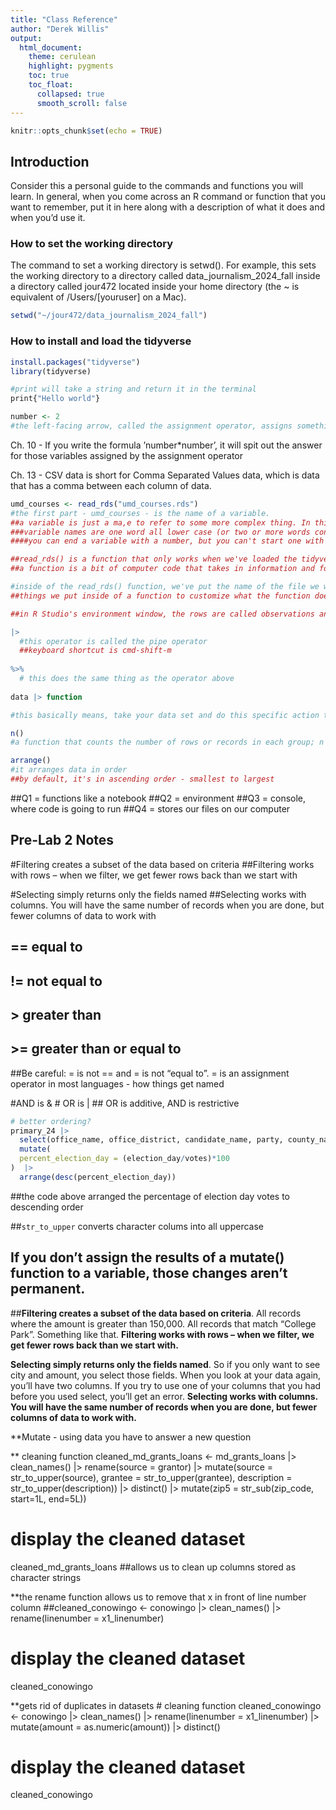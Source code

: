 ```yaml
---
title: "Class Reference"
author: "Derek Willis"
output:
  html_document:
    theme: cerulean
    highlight: pygments
    toc: true
    toc_float:
      collapsed: true
      smooth_scroll: false
---
```


```r
knitr::opts_chunk$set(echo = TRUE)
```

## Introduction

Consider this a personal guide to the commands and functions you will learn. In general, when you come across an R command or function that you want to remember, put it in here along with a description of what it does and when you'd use it.

### How to set the working directory

The command to set a working directory is setwd(). For example, this sets the working directory to a directory called data_journalism_2024_fall inside a directory called jour472 located inside your home directory (the ~ is equivalent of /Users/[youruser] on a Mac).

```r
setwd("~/jour472/data_journalism_2024_fall")
```

### How to install and load the tidyverse

```r
install.packages("tidyverse")
library(tidyverse)
```



```r

#print will take a string and return it in the terminal
print{"Hello world"}

```

```r
number <- 2
#the left-facing arrow, called the assignment operator, assigns something to variables
```

Ch. 10 - If you write the formula 'number*number', it will spit out the answer for those variables assigned by the assignment operator

Ch. 13 - CSV data is short for Comma Separated Values data, which is data that has a comma between each column of data.

```r

umd_courses <- read_rds("umd_courses.rds")
#the first part - umd_courses - is the name of a variable.
##a variable is just a ma,e to refer to some more complex thing. In this case, that is the data we're importing into R that will be stored as a dataframe, which is one way R stores data.
###variable names are one word all lower case (or two or more words connected by an underscore)
####you can end a variable with a number, but you can't start one with a number

##read_rds() is a function that only works when we've loaded the tidyverse
##a function is a bit of computer code that takes in information and follows a series of pre-determined steps and spits it back out

#inside of the read_rds() function, we've put the name of the file we want to load
##things we put inside of a function to customize what the function does are called arguments

##in R Studio's environment window, the rows are called observations and columns are called variables
```

```r
|>
  #this operator is called the pipe operator
  ##keyboard shortcut is cmd-shift-m 
  
%>%
  # this does the same thing as the operator above
  
data |> function

#this basically means, take your data set and do this specific action to it
```

```r
n()
#a function that counts the number of rows or records in each group; n is a common symbol used to denote a count of something

arrange()
#it arranges data in order
##by default, it's in ascending order - smallest to largest
```

##Q1 = functions like a notebook
##Q2 = environment
##Q3 = console, where code is going to run
##Q4 = stores our files on our computer

Pre-Lab 2 Notes
------------------
#Filtering creates a subset of the data based on criteria 
##Filtering works with rows -- when we filter, we get fewer rows back than we start with

#Selecting simply returns only the fields named
##Selecting works with columns. You will have the same number of records when you are done, but fewer columns of data to work with

## == equal to
## != not equal to
## > greater than
## >= greater than or equal to
##Be careful: = is not == and = is not "equal to". = is an assignment operator in most languages - how things get named

#AND is &
# OR is |
## OR is additive, AND is restrictive

```r
# better ordering?
primary_24 |>
  select(office_name, office_district, candidate_name, party, county_name, election_day, votes) |>
  mutate(
  percent_election_day = (election_day/votes)*100
)  |> 
  arrange(desc(percent_election_day))
```
##the code above arranged the percentage of election day votes to descending order

##`str_to_upper` converts character colums into all uppercase

## If you don't assign the results of a mutate() function to a variable, those changes aren't permanent.

##**Filtering creates a subset of the data based on criteria**. All records where the amount is greater than 150,000. All records that match "College Park". Something like that. **Filtering works with rows -- when we filter, we get fewer rows back than we start with.**

**Selecting simply returns only the fields named**. So if you only want to see city and amount, you select those fields. When you look at your data again, you'll have two columns. If you try to use one of your columns that you had before you used select, you'll get an error. **Selecting works with columns. You will have the same number of records when you are done, but fewer columns of data to work with.**

**Mutate - using data you have to answer a new question

** cleaning function
cleaned_md_grants_loans <- md_grants_loans |>
  clean_names() |> 
  rename(source = grantor) |> 
  mutate(source = str_to_upper(source), grantee = str_to_upper(grantee), description = str_to_upper(description)) |> 
  distinct() |>
  mutate(zip5 = str_sub(zip_code, start=1L, end=5L))


# display the cleaned dataset
cleaned_md_grants_loans
##allows us to clean up columns stored as character strings

**the rename function allows us to remove that x in front of line number column
##cleaned_conowingo <- conowingo |>
  clean_names() |> 
  rename(linenumber = x1_linenumber)

# display the cleaned dataset
cleaned_conowingo

**gets rid of duplicates in datasets
# cleaning function
cleaned_conowingo <- conowingo |>
  clean_names() |> 
  rename(linenumber = x1_linenumber) |> 
  mutate(amount = as.numeric(amount)) |> 
  distinct()
  

# display the cleaned dataset
cleaned_conowingo

